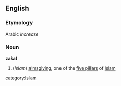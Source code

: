 ==English==
===Etymology===
Arabic ''increase''
===Noun===
{{wikipedia}}
'''zakat'''
#(''Islam'') [[almsgiving]], one of the [[five pillars]] of [[Islam]]
[[category:Islam]]